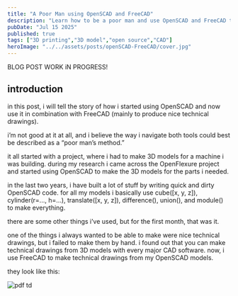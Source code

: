 ```yaml
---
title: "A Poor Man using OpenSCAD and FreeCAD"
description: "Learn how to be a poor man and use OpenSCAD and FreeCAD to make your own 3D models and Technical drawings"
pubDate: "Jul 15 2025"
published: true
tags: ["3D printing","3D model","open source","CAD"]
heroImage: "../../assets/posts/openSCAD-FreeCAD/cover.jpg"
---
```


BLOG POST WORK iN PROGRESS!

## introduction
in this post, i will tell the story of how i started using OpenSCAD and now use it in combination with FreeCAD (mainly to produce nice technical drawings).

i’m not good at it at all, and i believe the way i navigate both tools could best be described as a “poor man’s method.”

it all started with a project, where i had to make 3D models for a machine i was building.
during my research i came across the OpenFlexure project and started using OpenSCAD to make the 3D models for the parts i needed.

in the last two years, i have built a lot of stuff by writing quick and dirty OpenSCAD code.
for all my models i basically use cube([x, y, z]), cylinder(r=..., h=...), translate([x, y, z]), difference(), union(), and module() to make everything.

there are some other things i’ve used, but for the first month, that was it.

one of the things i always wanted to be able to make were nice technical drawings, but i failed to make them by hand.
i found out that you can make technical drawings from 3D models with every major CAD software.
now, i use FreeCAD to make technical drawings from my OpenSCAD models.

they look like this:


![pdf td](../../assets/posts/openSCAD-FreeCAD/td_wheel_dish_v2.svg)

